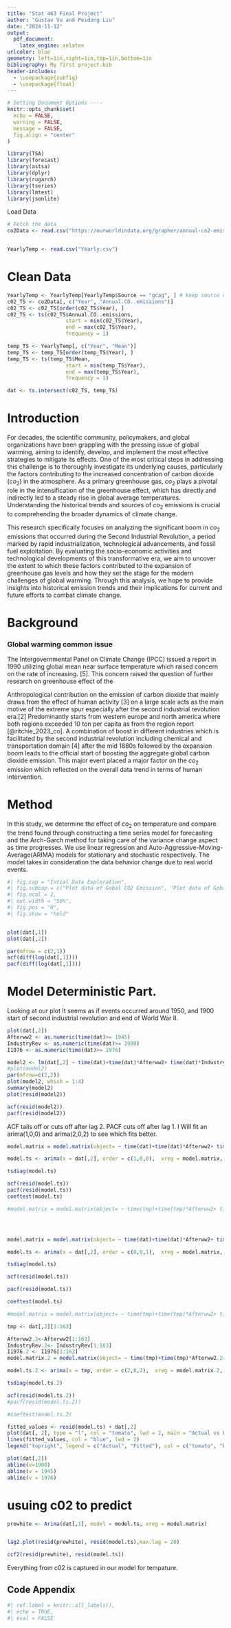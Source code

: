 ```yaml
---
title: "Stat 463 Final Project"
author: "Gustav Vu and Peidong Liu"
date: "2024-11-12"
output: 
  pdf_document:
    latex_engine: xelatex
urlcolor: blue
geometry: left=1in,right=1in,top=1in,bottom=1in
bibliography: My first project.bib
header-includes:
  - \usepackage{subfig}
  - \usepackage{float}
---
```


```r


# Setting Document Options ----
knitr::opts_chunk$set(
  echo = FALSE,
  warning = FALSE,
  message = FALSE,
  fig.align = "center"
)

```




```r

library(TSA)
library(forecast)
library(astsa)
library(dplyr)
library(rugarch)
library(tseries)
library(lmtest)
library(jsonlite)

```


Load Data

```r




# Fetch the data
co2Data <- read.csv("https://ourworldindata.org/grapher/annual-co2-emissions-per-country.csv?v=1&csvType=filtered&useColumnShortNames=false&country=~OWID_WRL")


YearlyTemp <- read.csv("Yearly.csv")
```


# Clean Data
```r
YearlyTemp <- YearlyTemp[YearlyTemp$Source == "gcag", ] # keep source constant.
c02_TS <- co2Data[, c("Year", "Annual.CO..emissions")]
c02_TS <- c02_TS[order(c02_TS$Year), ]
c02_TS <- ts(c02_TS$Annual.CO..emissions, 
                   start = min(c02_TS$Year), 
                   end = max(c02_TS$Year), 
                   frequency = 1)

temp_TS <- YearlyTemp[, c("Year", "Mean")]
temp_TS <- temp_TS[order(temp_TS$Year), ]
temp_TS <- ts(temp_TS$Mean, 
                   start = min(temp_TS$Year), 
                   end = max(temp_TS$Year), 
                   frequency = 1)

dat <- ts.intersect(c02_TS, temp_TS)
```

# Introduction
For decades, the scientific community, policymakers, and global organizations have been grappling with the pressing issue of global warming, aiming to identify, develop, and implement the most effective strategies to mitigate its effects. One of the most critical steps in addressing this challenge is to thoroughly investigate its underlying causes, particularly the factors contributing to the increased concentration of carbon dioxide ($co_2$) in the atmosphere. As a primary greenhouse gas, $co_2$ plays a pivotal role in the intensification of the greenhouse effect, which has directly and indirectly led to a steady rise in global average temperatures. Understanding the historical trends and sources of $co_2$ emissions is crucial to comprehending the broader dynamics of climate change.


This research specifically focuses on analyzing the significant boom in $co_2$ emissions that occurred during the Second Industrial Revolution, a period marked by rapid industrialization, technological advancements, and fossil fuel exploitation. By evaluating the socio-economic activities and technological developments of this transformative era, we aim to uncover the extent to which these factors contributed to the expansion of greenhouse gas levels and how they set the stage for the modern challenges of global warming. Through this analysis, we hope to provide insights into historical emission trends and their implications for current and future efforts to combat climate change.



# Background

### Global warming common issue 


The Intergovernmental Panel on Climate Change (IPCC) issued a report in 1990 utilizing global mean near surface temperature which raised concern on the rate of increasing. [5]. This concern raised the question of further research on greenhouse effect of the



Anthropological contribution on the emission of carbon dioxide that mainly draws from the effect of human activity [3] on a large scale acts as the main motive of the extreme spur especially after the second industrial revolution era.[2] Predominantly starts from western europe and north america where both regions exceeded 10 ton per capita as from the region report [@ritchie_2023_co]. A combination of boost in different industries which is facilitated by the second industrial revolution including chemical and transportation domain [4] after the mid 1880s followed by the expansion boom leads to the official start of boosting the aggregate global carbon dioxide emission. This major event placed a major factor on the $co_2$ emission which reflected on the overall data trend in terms of human intervention. 



# Method

In this study, we determine the effect of $co_2$ on temperature and compare the trend found through constructing a time series model for forecasting and the Arch-Garch method for taking care of the variance change aspect as time progresses. We use linear regression and Auto-Aggressive-Moving-Average(ARIMA) models for stationary and stochastic respectively. The model takes in consideration the data behavior change due to real world events. 





```r
#| fig.cap = "Intial Data Exploration",
#| fig.subcap = c("Plot data of Gobal CO2 Emission", "Plot data of Gobal Temperature ","ACF and PACF of CO2 data"),
#| fig.ncol = 2,
#| out.width = "50%",
#| fig.pos = "H",
#| fig.show = "hold"


plot(dat[,1])
plot(dat[,2])

par(mfrow = c(2,1))
acf(diff(log(dat[,1])))
pacf(diff(log(dat[,1])))
```



# Model Deterministic Part.

Looking at our plot It seems as if events occurred around 1950, and 1900 start of second industrial revolution and end of World War II.

```r
plot(dat[,2])
Afterww2 <- as.numeric(time(dat)>= 1945)
IndustryRev <- as.numeric(time(dat)>= 1900)
I1976 <- as.numeric(time(dat)>= 1976)

model2 <- lm(dat[,2] ~ time(dat)+time(dat)*Afterww2+ time(dat)*IndustryRev, data = dat)
#plot(model2)
par(mfrow=c(2,2))
plot(model2, whixh = 1:4)
summary(model2)
plot(resid(model2))

acf(resid(model2))
pacf(resid(model2))
```

ACF tails off or cuts off after lag 2. PACF cuts off after lag 1. I Will fit an arima(1,0,0) and arima(2,0,2) to see which fits better.

```r
model.matrix = model.matrix(object= ~ time(dat)+time(dat)*Afterww2+ time(dat)*IndustryRev-1)

model.ts <- arima(x = dat[,2], order = c(1,0,0),  xreg = model.matrix, method = "ML")

tsdiag(model.ts)

acf(resid(model.ts))
pacf(resid(model.ts))
coeftest(model.ts)
```

```r
#model.matrix = model.matrix(object= ~ time(tmp)+time(tmp)*Afterww2+ time(tmp)*IndustryRev-1)




model.matrix = model.matrix(object= ~ time(dat)+time(dat)*Afterww2+ time(dat)*IndustryRev + I1976*time(dat) -1)

model.ts <- arima(x = dat[,2], order = c(0,0,1),  xreg = model.matrix, method = "ML")

tsdiag(model.ts)

acf(resid(model.ts))

pacf(resid(model.ts))

coeftest(model.ts)
```



```r
#model.matrix = model.matrix(object= ~ time(tmp)+time(tmp)*Afterww2+ time(tmp)*IndustryRev-1)

tmp <- dat[,2][1:163]

Afterww2.2<-Afterww2[1:163]
IndustryRev.2<- IndustryRev[1:163]
I1976.2 <- I1976[1:163]
model.matrix.2 = model.matrix(object= ~ time(tmp)+time(tmp)*Afterww2.2+ time(tmp)*IndustryRev.2+ time(tmp)*I1976.2 -1)

model.ts.2 <- arima(x = tmp, order = c(2,0,2),  xreg = model.matrix.2, method = "ML")

tsdiag(model.ts.2)

acf(resid(model.ts.2))
#pacf(resid(model.ts.2))

#coeftest(model.ts.2)
```

```r
fitted_values <- resid(model.ts) + dat[,2]
plot(dat[, 2], type = "l", col = "tomato", lwd = 2, main = "Actual vs Fitted", ylab = "Value")
lines(fitted_values, col = "blue", lwd = 2)
legend("topright", legend = c("Actual", "Fitted"), col = c("tomato", "blue"), lty = 1, lwd = 2)
```

```r
plot(dat[,2])
abline(v=1900)
abline(v = 1945)
abline(v = 1976)
```



# usuing c02 to predict
```r

prewhite <- Arima(dat[,1], model = model.ts, xreg = model.matrix)


lag2.plot(resid(prewhite), resid(model.ts),max.lag = 20)

ccf2(resid(prewhite), resid(model.ts))
```

Everything from c02 is captured in our model for tempature.

\newpage
## Code Appendix
```r
#| ref.label = knitr::all_labels(),
#| echo = TRUE,
#| eval = FALSE
```






